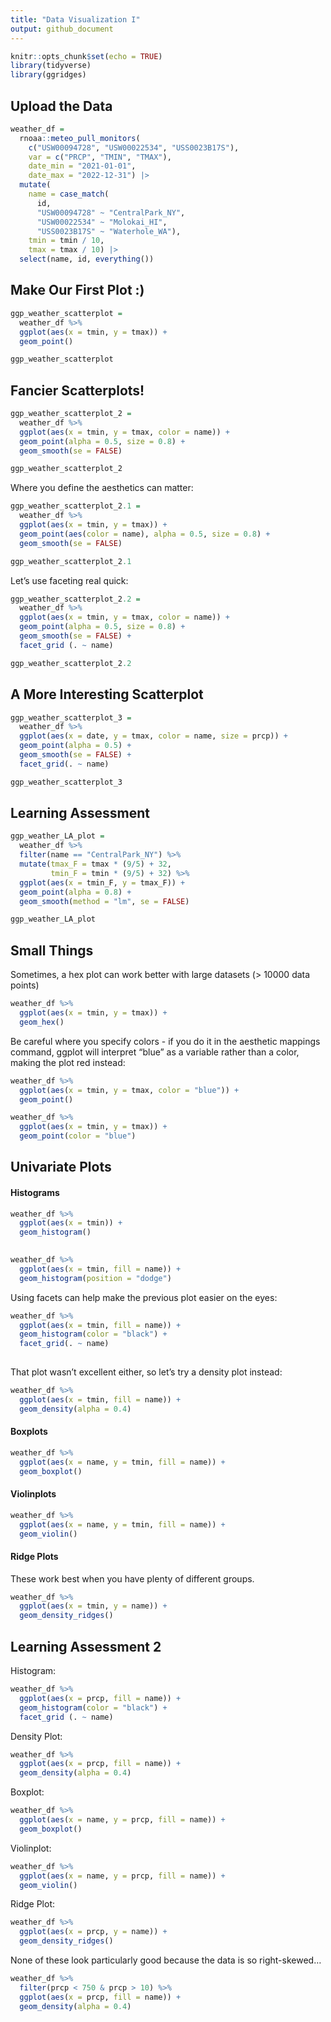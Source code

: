 ```yaml
---
title: "Data Visualization I"
output: github_document
---
```


```r
knitr::opts_chunk$set(echo = TRUE)
library(tidyverse)
library(ggridges)
```

## Upload the Data

```r

weather_df = 
  rnoaa::meteo_pull_monitors(
    c("USW00094728", "USW00022534", "USS0023B17S"),
    var = c("PRCP", "TMIN", "TMAX"), 
    date_min = "2021-01-01",
    date_max = "2022-12-31") |>
  mutate(
    name = case_match(
      id, 
      "USW00094728" ~ "CentralPark_NY", 
      "USW00022534" ~ "Molokai_HI",
      "USS0023B17S" ~ "Waterhole_WA"),
    tmin = tmin / 10,
    tmax = tmax / 10) |>
  select(name, id, everything())

```
## Make Our First Plot :)

```r

ggp_weather_scatterplot = 
  weather_df %>%
  ggplot(aes(x = tmin, y = tmax)) + 
  geom_point()

ggp_weather_scatterplot

```

## Fancier Scatterplots!

```r

ggp_weather_scatterplot_2 = 
  weather_df %>%
  ggplot(aes(x = tmin, y = tmax, color = name)) + 
  geom_point(alpha = 0.5, size = 0.8) + 
  geom_smooth(se = FALSE)

ggp_weather_scatterplot_2

```
Where you define the aesthetics can matter:

```r

ggp_weather_scatterplot_2.1 = 
  weather_df %>%
  ggplot(aes(x = tmin, y = tmax)) + 
  geom_point(aes(color = name), alpha = 0.5, size = 0.8) + 
  geom_smooth(se = FALSE)

ggp_weather_scatterplot_2.1

```

Let's use faceting real quick:

```r

ggp_weather_scatterplot_2.2 = 
  weather_df %>%
  ggplot(aes(x = tmin, y = tmax, color = name)) + 
  geom_point(alpha = 0.5, size = 0.8) + 
  geom_smooth(se = FALSE) + 
  facet_grid (. ~ name)

ggp_weather_scatterplot_2.2

```

## A More Interesting Scatterplot

```r

ggp_weather_scatterplot_3 = 
  weather_df %>%
  ggplot(aes(x = date, y = tmax, color = name, size = prcp)) + 
  geom_point(alpha = 0.5) + 
  geom_smooth(se = FALSE) + 
  facet_grid(. ~ name)

ggp_weather_scatterplot_3


```

## Learning Assessment

```r

ggp_weather_LA_plot = 
  weather_df %>%
  filter(name == "CentralPark_NY") %>%
  mutate(tmax_F = tmax * (9/5) + 32,
         tmin_F = tmin * (9/5) + 32) %>%
  ggplot(aes(x = tmin_F, y = tmax_F)) + 
  geom_point(alpha = 0.8) + 
  geom_smooth(method = "lm", se = FALSE)

ggp_weather_LA_plot

```
## Small Things

Sometimes, a hex plot can work better with large datasets (> 10000 data points)

```r

weather_df %>%
  ggplot(aes(x = tmin, y = tmax)) + 
  geom_hex()

```
Be careful where you specify colors - if you do it in the aesthetic mappings command, ggplot will interpret "blue" as a variable rather than a color, making the plot red instead:

```r

weather_df %>%
  ggplot(aes(x = tmin, y = tmax, color = "blue")) + 
  geom_point()

weather_df %>%
  ggplot(aes(x = tmin, y = tmax)) + 
  geom_point(color = "blue")

```
## Univariate Plots

#### Histograms

```r

weather_df %>%
  ggplot(aes(x = tmin)) + 
  geom_histogram()
 
```
```r

weather_df %>%
  ggplot(aes(x = tmin, fill = name)) + 
  geom_histogram(position = "dodge")

```
Using facets can help make the previous plot easier on the eyes:

```r

weather_df %>%
  ggplot(aes(x = tmin, fill = name)) + 
  geom_histogram(color = "black") + 
  facet_grid(. ~ name)
 
```
That plot wasn't excellent either, so let's try a density plot instead:

```r

weather_df %>%
  ggplot(aes(x = tmin, fill = name)) + 
  geom_density(alpha = 0.4)

```
#### Boxplots

```r

weather_df %>%
  ggplot(aes(x = name, y = tmin, fill = name)) + 
  geom_boxplot()

```
#### Violinplots

```r

weather_df %>%
  ggplot(aes(x = name, y = tmin, fill = name)) + 
  geom_violin()

```
#### Ridge Plots

These work best when you have plenty of different groups.

```r

weather_df %>% 
  ggplot(aes(x = tmin, y = name)) + 
  geom_density_ridges()

```
## Learning Assessment 2

Histogram:

```r

weather_df %>%
  ggplot(aes(x = prcp, fill = name)) +
  geom_histogram(color = "black") + 
  facet_grid (. ~ name)

```
Density Plot:

```r

weather_df %>%
  ggplot(aes(x = prcp, fill = name)) + 
  geom_density(alpha = 0.4)

```

Boxplot:

```r

weather_df %>%
  ggplot(aes(x = name, y = prcp, fill = name)) +
  geom_boxplot()

```
Violinplot:

```r

weather_df %>%
  ggplot(aes(x = name, y = prcp, fill = name)) +
  geom_violin()

```

Ridge Plot:

```r

weather_df %>%
  ggplot(aes(x = prcp, y = name)) + 
  geom_density_ridges()

```
None of these look particularly good because the data is so right-skewed...

```r

weather_df %>%
  filter(prcp < 750 & prcp > 10) %>%
  ggplot(aes(x = prcp, fill = name)) + 
  geom_density(alpha = 0.4)
  

```

